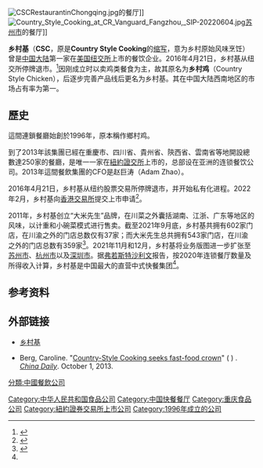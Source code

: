 {{expand|time=2014-04-20T08:46:45+00:00}}
{{Infobox Company
| company_name       = 乡村基国际快餐连锁有限公司<br>Country Style Cooking Restaurant Chain Co., Ltd.
| logo             = <!-- 檔案不存在 Country Style Cooking.png ，可從英文維基百科取得 -->
| company_type       = [[私有公司|私有公司]]
| traded_as          = NYSE:CCSC（现已退市）
| company_slogan     = 米饭好滋味 中西巧搭配
| foundation         = {{startdate|1996|11|23}}
| location           = {{CHN}}[[重庆|重庆]][[江北|江北]]
| founder            = [[李红|李红]]
| industry           = [[餐饮|餐饮]]
| locations          = 948 （2020年）<ref>{{Cite web |url=http://www.csc100.com/about/about.php |title=存档副本 |accessdate=2014-06-16 |archive-date=2013-03-09 |archive-url=https://web.archive.org/web/20130309045507/http://www.csc100.com/about/about.php |dead-url=no }}</ref>
| products           = 连锁[[快餐|快餐]] 
| num_employees    = 7,119
| homepage           = [http://www.csc100.com/]
}}
[[File:CSCRestaurantinChongqing.jpg|thumb]]的餐厅]]
[[File:Country_Style_Cooking_at_CR_Vanguard_Fangzhou,_SIP-20220604.jpg|thumb]][[苏州市|苏州市]]的餐厅]]

'''乡村基'''（'''CSC'''，原是'''Country Style Cooking'''的[[首字母縮略字|缩写]]，意为乡村原始风味烹饪）曾是[[中国大陆|中国大陆]]第一家在[[美国|美国]][[纽约股票交易所|纽交所]]上市的餐饮企业。2016年4月21日，乡村基从纽交所停牌退市。<ref>{{Cite web|title=乡村基怎么了？从辉煌上市，到业绩、股价下滑，才5年就退市？|url=http://www.sohu.com/a/72822565_351338|accessdate=2019-10-13|work=www.sohu.com|language=en|archive-date=2019-10-13|archive-url=https://web.archive.org/web/20191013213826/http://www.sohu.com/a/72822565_351338|dead-url=no}}</ref>因刚成立时以卖鸡类餐食为主，故其原名为'''乡村鸡'''（Country Style Chicken），后逐步完善产品线后更名为乡村基。其在中国大陆西南地区的市场占有率为第一。

==歷史==
這間連鎖餐廳始創於1996年，原本稱作鄉村鸡。

到了2013年該集團已經在重慶市、四川省、貴州省、陝西省、雲南省等地開設總數達250家的餐廳，是唯一一家在[[紐約證交所|紐約證交所]]上市的，总部设在亚洲的连锁餐饮公司。2013年這間餐飲集團的CFO是赵巨涛（Adam Zhao）。

2016年4月21日，乡村基从纽约股票交易所停牌退市，并开始私有化进程。2022年2月，乡村基向[[香港交易所|香港交易所]]提交上市申请<ref name=ss2022>{{cite news |title=乡村基赴港上市：餐厅数量1145家 外卖收入占比超三成 |url=https://finance.sina.com.cn/stock/hkstock/ggipo/2022-02-08/doc-ikyakumy4738664.shtml |accessdate=2022-06-27 |work=面包财经 |date=2022-02-08}}</ref>。

2011年，乡村基创立“大米先生”品牌，在川菜之外囊括湖南、江浙、广东等地区的风味，以计重和小碗菜模式进行售卖。截至2021年9月底，乡村基共拥有602家门店，在川渝之外的门店总数仅有37家；而大米先生总共拥有543家门店，在川渝之外的门店总数有359家<ref>{{cite news |title=乡村基二次上市还有什么新故事可以期待？ |url=https://finance.sina.com.cn/tech/2022-03-16/doc-imcwiwss6327402.shtml?finpagefr=p_114 |accessdate=2022-06-27 |work=品途商业评论 |date=2022-03-16}}</ref>。2021年11月和12月，乡村基将业务版图进一步扩张至[[苏州市|苏州市]]、[[杭州市|杭州市]]以及[[深圳市|深圳市]]。据[[弗若斯特沙利文|弗若斯特沙利文]]报告，按2020年连锁餐厅数量及所得收入计算，乡村基是中国最大的直营中式快餐集团<ref name=ss2022/>。

==参考资料==
{{reflist}}

==外部链接==
{{Commonscat|Country Style Cooking}}
*[https://web.archive.org/web/20150816150811/http://www.csc100.com/ 乡村基]
*{{en icon}} Berg, Caroline. "[http://usa.chinadaily.com.cn/epaper/2013-10/01/content_17006370.htm Country-Style Cooking seeks fast-food crown]" ( {{WebCite|url=https://www.webcitation.org/6b0SeUmZ0?url=http://web.archive.org/web/20140820045850/http://usa.chinadaily.com.cn/epaper/2013-10/01/content_17006370.htm |date=20150823215024 |dateformat=iso }})<!--Scroll down to see the archived article-->. ''[[China_Daily|China Daily]]''. October 1, 2013.

[[Category:中华人民共和国食品公司|Category:中华人民共和国食品公司]]
[[Category:中国快餐餐厅|Category:中国快餐餐厅]]
[[Category:重庆食品公司|Category:重庆食品公司]]
[[Category:紐約證券交易所上市公司|Category:紐約證券交易所上市公司]]
[[Category:1996年成立的公司|Category:1996年成立的公司]]
[[分類:中國餐飲公司|分類:中國餐飲公司]]
